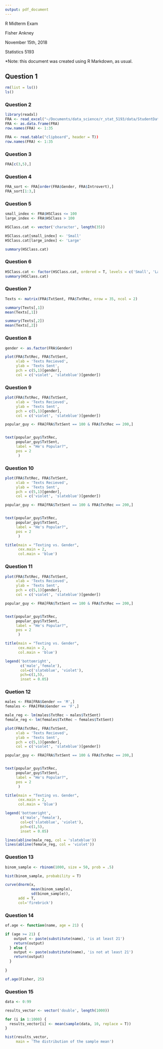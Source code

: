 ```yaml
---
output: pdf_document
---
```

R Midterm Exam

Fisher Ankney 

November 15th, 2018 

Statistics 5193 

*Note: this document was created using R Markdown, as usual.


## Question 1

```r
rm(list = ls())
ls()
```

\hfill

### Question 2

```r
library(readxl)
FRA <- read_excel("~/Documents/data_science/r_stat_5193/data/StudentData.xlsx")
FRA <- as.data.frame(FRA)
row.names(FRA) <- 1:35
```

```r
FRA <- read.table("clipboard", header = T))
row.names(FRA) <- 1:35
```

\hfill

### Question 3 
```r
FRA[c(3,5),]
```


\hfill

### Question 4

```r
FRA_sort <- FRA[order(FRA$Gender, FRA$Introvert),]
FRA_sort[1:3,]
```

\hfill

### Question 5

```r
small_index <- FRA$HSClass <= 100
large_index <- FRA$HSClass > 100

HSClass.cat <- vector('character', length(35))

HSClass.cat[small_index] <- 'Small'
HSClass.cat[large_index] <- 'Large'

summary(HSClass.cat)
```

\hfill

### Question 6

```r
HSClass.cat <- factor(HSClass.cat, ordered = T, levels = c('Small', 'Large'))
summary(HSClass.cat)
```

\pagebreak

### Question 7 

```r
Texts <- matrix(FRA$TxtSent, FRA$TxtRec, nrow = 35, ncol = 2)

summary(Texts[,1])
mean(Texts[,1])

summary(Texts[,2])
mean(Texts[,2])
```

\pagebreak

### Question 8 

```r
gender <- as.factor(FRA$Gender)

plot(FRA$TxtRec, FRA$TxtSent, 
     xlab = 'Texts Recieved',
     ylab = 'Texts Sent', 
     pch = c(5,1)[gender],
     col = c('violet', 'slateblue')[gender])
```

\pagebreak

### Question 9

```r
plot(FRA$TxtRec, FRA$TxtSent, 
     xlab = 'Texts Recieved',
     ylab = 'Texts Sent', 
     pch = c(5,1)[gender],
     col = c('violet', 'slateblue')[gender])

popular_guy <- FRA[FRA$TxtSent == 100 & FRA$TxtRec == 200,]


text(popular_guy$TxtRec,
     popular_guy$TxtSent,
     label = "He's Popular?",
     pos = 2
      )
```


\pagebreak


### Question 10 

```r
plot(FRA$TxtRec, FRA$TxtSent, 
     xlab = 'Texts Recieved',
     ylab = 'Texts Sent', 
     pch = c(5,1)[gender],
     col = c('violet', 'slateblue')[gender])

popular_guy <- FRA[FRA$TxtSent == 100 & FRA$TxtRec == 200,]


text(popular_guy$TxtRec,
     popular_guy$TxtSent,
     label = "He's Popular?",
     pos = 2
      )

title(main = "Texting vs. Gender", 
      cex.main = 2,
      col.main = 'blue')
```

\pagebreak


### Question 11

```r
plot(FRA$TxtRec, FRA$TxtSent, 
     xlab = 'Texts Recieved',
     ylab = 'Texts Sent', 
     pch = c(5,1)[gender],
     col = c('violet', 'slateblue')[gender])

popular_guy <- FRA[FRA$TxtSent == 100 & FRA$TxtRec == 200,]


text(popular_guy$TxtRec,
     popular_guy$TxtSent,
     label = "He's Popular?",
     pos = 2
      )

title(main = "Texting vs. Gender", 
      cex.main = 2,
      col.main = 'blue')

legend('bottomright', 
       c('male','female'),
       col=c('slateblue', 'violet'),
       pch=c(1,5),
       inset = 0.05)
```


\pagebreak


### Quetion 12

```r
males <- FRA[FRA$Gender == 'M',]
females <- FRA[FRA$Gender == 'F',]

male_reg <- lm(males$TxtRec ~ males$TxtSent)
female_reg <- lm(females$TxtRec ~ females$TxtSent)

plot(FRA$TxtRec, FRA$TxtSent, 
     xlab = 'Texts Recieved',
     ylab = 'Texts Sent', 
     pch = c(5,1)[gender],
     col = c('violet', 'slateblue')[gender])

popular_guy <- FRA[FRA$TxtSent == 100 & FRA$TxtRec == 200,]


text(popular_guy$TxtRec,
     popular_guy$TxtSent,
     label = "He's Popular?",
     pos = 2
      )

title(main = "Texting vs. Gender", 
      cex.main = 2,
      col.main = 'blue')

legend('bottomright', 
       c('male','female'),
       col=c('slateblue', 'violet'),
       pch=c(1,5),
       inset = 0.05)

lines(abline(male_reg, col = 'slateblue'))
lines(abline(female_reg, col = 'violet'))
```

\pagebreak


### Question 13

```r
binom_sample <- rbinom(1000, size = 50, prob = .5)

hist(binom_sample, probability = T)

curve(dnorm(x,
            mean(binom_sample),
            sd(binom_sample)),
      add = T,
      col='firebrick')
```


\pagebreak


### Question 14 

```r
of.age <- function(name, age = 21) {

if (age >= 21) {
    output <- paste(substitute(name), 'is at least 21')
    return(output)
  } else {
    output <- paste(substitute(name), 'is not at least 21')
    return(output)
  }
  
}

of.age(Fisher, 25)
```

\pagebreak

### Question 15
```r
data <- 0:99

results_vector <- vector('double', length(1000))

for (i in 1:1000) {
  results_vector[i] <- mean(sample(data, 10, replace = T))
}

hist(results_vector, 
     main = 'The distribution of the sample mean')
```

